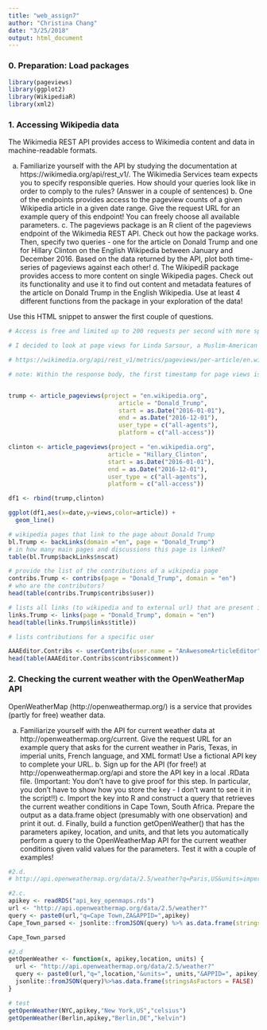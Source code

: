 ```yaml
---
title: "web_assign7"
author: "Christina Chang"
date: "3/25/2018"
output: html_document
---
```


### 0. Preparation: Load packages

```r
library(pageviews)
library(ggplot2)
library(WikipediaR)
library(xml2)
```

### 1. Accessing Wikipedia data

The Wikimedia REST API provides access to Wikimedia content and data in machine-readable formats.

a. Familiarize yourself with the API by studying the documentation at https://wikimedia.org/api/rest_v1/. The Wikimedia Services team expects you to specify responsible queries. How should your queries look like in order to comply to the rules? (Answer in a couple of sentences) b. One of the endpoints provides access to the pageview counts of a given Wikipedia article in a given date range. Give the request URL for an example query of this endpoint! You can freely choose all available parameters. c. The pageviews package is an R client of the pageviews endpoint of the Wikimedia REST API. Check out how the package works. Then, specify two queries - one for the article on Donald Trump and one for Hillary Clinton on the English Wikipedia between January and December 2016. Based on the data returned by the API, plot both time-series of pageviews against each other! d. The WikipediR package provides access to more content on single Wikipedia pages. Check out its functionality and use it to find out content and metadata features of the article on Donald Trump in the English Wikipedia. Use at least 4 different functions from the package in your exploration of the data!

Use this HTML snippet to answer the first couple of questions.
```r
# Access is free and limited up to 200 requests per second with more specific usage limits at each API end point. They request users set a unique User-Agent or Api-User-Agent header (e.g. email address). To access the API, we have to send a GET or POST request to https://wikimedia.org/api/rest_v1/.

# I decided to look at page views for Linda Sarsour, a Muslim-American activist whose early activism include defending the civil rights of Muslims in the U.S. following the September 11 attacks of 2001. 

# https://wikimedia.org/api/rest_v1/metrics/pageviews/per-article/en.wikipedia.org/all-access/all-agents/Linda_Sarsour/daily/20010911/20180325

# note: Within the response body, the first timestamp for page views is 2015080900. 


trump <- article_pageviews(project = "en.wikipedia.org",
                               article = "Donald_Trump", 
                               start = as.Date("2016-01-01"),
                               end = as.Date("2016-12-01"),
                               user_type = c("all-agents"),
                               platform = c("all-access"))

clinton <- article_pageviews(project = "en.wikipedia.org",
                            article = "Hillary_Clinton", 
                            start = as.Date("2016-01-01"),
                            end = as.Date("2016-12-01"),
                            user_type = c("all-agents"),
                            platform = c("all-access"))

df1 <- rbind(trump,clinton)

ggplot(df1,aes(x=date,y=views,color=article)) + 
  geom_line()

# wikipedia pages that link to the page about Donald Trump
bl.Trump <- backLinks(domain ="en", page = "Donald_Trump")
# in how many main pages and discussions this page is linked?
table(bl.Trump$backLinks$nscat)

# provide the list of the contributions of a wikipedia page
contribs.Trump <- contribs(page = "Donald_Trump", domain = "en")
# who are the contributors?
head(table(contribs.Trump$contribs$user))

# lists all links (to wikipedia and to external url) that are present in a specific wikipedia page.
links.Trump <- links(page = "Donald_Trump", domain = "en")
head(table(links.Trump$links$title))

# lists contributions for a specific user

AAAEditor.Contribs <- userContribs(user.name = "AnAwesomeArticleEditor", domain = "en")
head(table(AAAEditor.Contribs$contribs$comment))

```

### 2. Checking the current weather with the OpenWeatherMap API

OpenWeatherMap (http://openweathermap.org/) is a service that provides (partly for free) weather data.

a. Familiarize yourself with the API for current weather data at http://openweathermap.org/current. Give the request URL for an example query that asks for the current weather in Paris, Texas, in imperial units, French language, and XML format! Use a fictional API key to complete your URL. b. Sign up for the API (for free!) at http://openweathermap.org/api and store the API key in a local .RData file. (Important: You don't have to give proof for this step. In particular, you don't have to show how you store the key - I don't want to see it in the script!!) c. Import the key into R and construct a query that retrieves the current weather conditions in Cape Town, South Africa. Prepare the output as a data.frame object (presumably with one observation) and print it out. d. Finally, build a function getOpenWeather() that has the parameters apikey, location, and units, and that lets you automatically perform a query to the OpenWeatherMap API for the current weather conditions given valid values for the parameters. Test it with a couple of examples!

```r
#2.d.
# http://api.openweathermap.org/data/2.5/weather?q=Paris,US&units=imperial&mode=xml&APPID==1111111111&lang=fr

```

```r
#2.c.
apikey <- readRDS("api_key_openmaps.rds")
url <- "http://api.openweathermap.org/data/2.5/weather?"
query <- paste0(url,"q=Cape Town,ZA&APPID=",apikey)
Cape_Town_parsed <- jsonlite::fromJSON(query) %>% as.data.frame(stringsAsFactors = FALSE)

Cape_Town_parsed

#2.d
getOpenWeather <- function(x, apikey,location, units) {
  url <- "http://api.openweathermap.org/data/2.5/weather?"
  query <- paste0(url,"q=",location,"&units=", units,"&APPID=", apikey)
  jsonlite::fromJSON(query)%>%as.data.frame(stringsAsFactors = FALSE)
}

# test
getOpenWeather(NYC,apikey,"New York,US","celsius")
getOpenWeather(Berlin,apikey,"Berlin,DE","kelvin")
```
